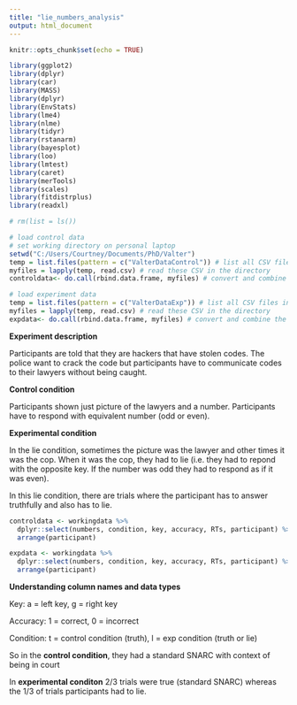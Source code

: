 ```yaml
---
title: "lie_numbers_analysis"
output: html_document
---
```


```r
knitr::opts_chunk$set(echo = TRUE)
```

```r
library(ggplot2)
library(dplyr)
library(car)
library(MASS)
library(dplyr)
library(EnvStats)
library(lme4)
library(nlme)
library(tidyr)
library(rstanarm)
library(bayesplot)
library(loo)
library(lmtest)
library(caret)
library(merTools)
library(scales)
library(fitdistrplus)
library(readxl)

```

```r
# rm(list = ls())

# load control data
# set working directory on personal laptop
setwd("C:/Users/Courtney/Documents/PhD/Valter")
temp = list.files(pattern = c("ValterDataControl")) # list all CSV files in the directory
myfiles = lapply(temp, read.csv) # read these CSV in the directory
controldata<- do.call(rbind.data.frame, myfiles) # convert and combine the CSV files into dataframe

# load experiment data
temp = list.files(pattern = c("ValterDataExp")) # list all CSV files in the directory
myfiles = lapply(temp, read.csv) # read these CSV in the directory
expdata<- do.call(rbind.data.frame, myfiles) # convert and combine the CSV files into dataframe

```

**Experiment description**

Participants are told that they are hackers that have stolen codes. The police want to crack the code but participants have to communicate codes to their lawyers without being caught.

**Control condition** 

Participants shown just picture of the lawyers and a number. Participants have to respond with equivalent number (odd or even). 

**Experimental condition**

In the lie condition, sometimes the picture was the lawyer and other times it was the cop. When it was the cop, they had to lie (i.e. they had to repond with the opposite key. If the number was odd they had to respond as if it was even). 

In this lie condition, there are trials where the participant has to answer truthfully and also has to lie. 

```r

controldata <- workingdata %>%
  dplyr::select(numbers, condition, key, accuracy, RTs, participant) %>%
  arrange(participant)

expdata <- workingdata %>%
  dplyr::select(numbers, condition, key, accuracy, RTs, participant) %>%
  arrange(participant)


```

**Understanding column names and data types**

Key: a = left key, g = right key 

Accuracy: 1 = correct, 0 = incorrect

Condition: t = control condition (truth), l = exp condition (truth or lie)

So in the **control condition**, they had a standard SNARC with context of being in court

In **experimental conditon** 2/3 trials were true (standard SNARC) whereas the 1/3 of trials participants had to lie.

```r




```
